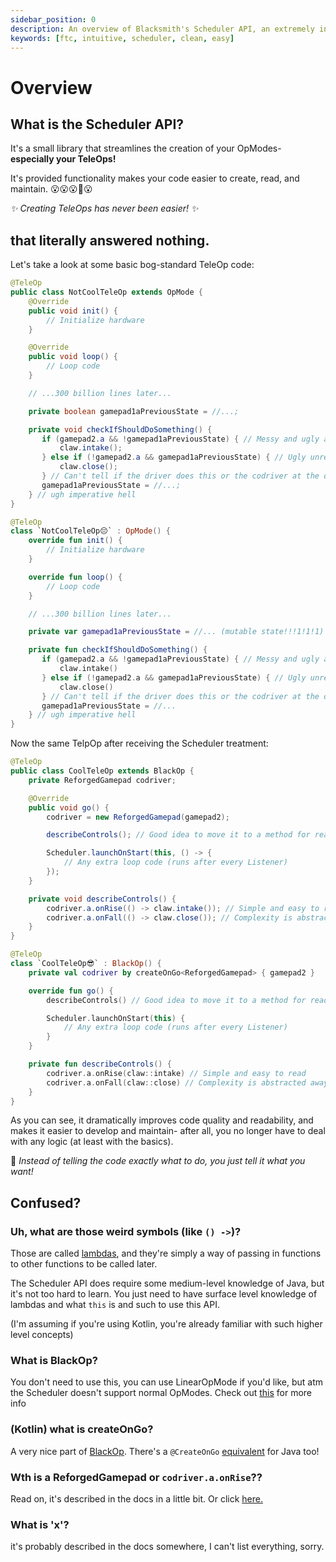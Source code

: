 ```yaml
---
sidebar_position: 0
description: An overview of Blacksmith's Scheduler API, an extremely intuitive component that makes FTC software development much cleaner, much easier, and much faster to develop.
keywords: [ftc, intuitive, scheduler, clean, easy]
---
```



# Overview

## What is the Scheduler API?

It's a small library that streamlines the creation of your OpModes- **especially your TeleOps!**

It's provided functionality makes your code easier to create, read, and maintain. 😮😮😮🤯😮

*✨ Creating TeleOps has never been easier! ✨*

## that literally answered nothing.

Let's take a look at some basic bog-standard TeleOp code:

<Tabs groupId="programming-language">
<TabItem value="java" label="Java">

```java
@TeleOp
public class NotCoolTeleOp extends OpMode {
    @Override
    public void init() {
        // Initialize hardware
    }

    @Override
    public void loop() {
        // Loop code
    }

    // ...300 billion lines later...

    private boolean gamepad1aPreviousState = //...;

    private void checkIfShouldDoSomething() {
       if (gamepad2.a && !gamepad1aPreviousState) { // Messy and ugly and ew 🤮
           claw.intake();
       } else if (!gamepad2.a && gamepad1aPreviousState) { // Ugly unreadable signal edge detectors
           claw.close();
       } // Can't tell if the driver does this or the codriver at the quick glance
       gamepad1aPreviousState = //...;
    } // ugh imperative hell
}
```

</TabItem>
<TabItem value="kt" label="Kotlin">

```kotlin
@TeleOp
class `NotCoolTeleOp😔` : OpMode() {
    override fun init() {
        // Initialize hardware
    }

    override fun loop() {
        // Loop code
    }

    // ...300 billion lines later...

    private var gamepad1aPreviousState = //... (mutable state!!!1!1!1)

    private fun checkIfShouldDoSomething() {
       if (gamepad2.a && !gamepad1aPreviousState) { // Messy and ugly and ew 🤮
           claw.intake()
       } else if (!gamepad2.a && gamepad1aPreviousState) { // Ugly unreadable signal edge detectors
           claw.close()
       } // Can't tell if the driver does this or the codriver at the quick glance
       gamepad1aPreviousState = //...
    } // ugh imperative hell
}
```

</TabItem>
</Tabs>

Now the same TelpOp after receiving the Scheduler treatment:

<Tabs groupId="programming-language">
<TabItem value="java" label="Java">

```java
@TeleOp
public class CoolTeleOp extends BlackOp {
    private ReforgedGamepad codriver;

    @Override
    public void go() {
        codriver = new ReforgedGamepad(gamepad2);

        describeControls(); // Good idea to move it to a method for readability

        Scheduler.launchOnStart(this, () -> {
            // Any extra loop code (runs after every Listener)
        });
    }

    private void describeControls() {
        codriver.a.onRise(() -> claw.intake()); // Simple and easy to read
        codriver.a.onFall(() -> claw.close()); // Complexity is abstracted away
    }
}
```

</TabItem>
<TabItem value="kt" label="Kotlin">

```kotlin
@TeleOp
class `CoolTeleOp😎` : BlackOp() {
    private val codriver by createOnGo<ReforgedGamepad> { gamepad2 }

    override fun go() {
        describeControls() // Good idea to move it to a method for readability

        Scheduler.launchOnStart(this) {
            // Any extra loop code (runs after every Listener)
        }
    }

    private fun describeControls() {
        codriver.a.onRise(claw::intake) // Simple and easy to read
        codriver.a.onFall(claw::close) // Complexity is abstracted away
    }
}
```

</TabItem>
</Tabs>

As you can see, it dramatically improves code quality and readability, and makes it easier to develop and maintain-
after all, you no longer have to deal with any logic (at least with the basics).

🚀 *Instead of telling the code exactly what to do, you just tell it what you want!*

## Confused?

### Uh, what are those weird symbols (like `() ->`)?

Those are called [lambdas](https://en.wikipedia.org/wiki/Anonymous_function#Java), and they're simply a way of
passing in functions to other functions to be called later.

The Scheduler API does require some medium-level knowledge of Java, but it's not too hard to learn. You just need to
have surface level knowledge of lambdas and what `this` is and such to use this API.

(I'm assuming if you're using Kotlin, you're already familiar with such higher level concepts)

### What is BlackOp?

You don't need to use this, you can use LinearOpMode if you'd like, but atm the Scheduler doesn't
support normal OpModes.
Check out [this](../black-op/overview) for more info

### (Kotlin) what is createOnGo?

A very nice part of [BlackOp](../black-op/create-on-go-kt). There's a `@CreateOnGo`
[equivalent](../black-op/create-on-go-java) for Java too!

### Wth is a ReforgedGamepad or `codriver.a.onRise`??

Read on, it's described in the docs in a little bit. Or click [here.](./reforged-gamepad)

### What is 'x'?
it's probably described in the docs somewhere, I can't list everything, sorry.
